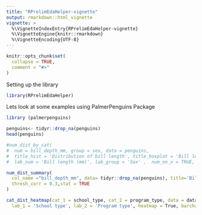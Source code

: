 ```yaml
---
title: "RPrelimEdaHelper-vignette"
output: rmarkdown::html_vignette
vignette: >
  %\VignetteIndexEntry{RPrelimEdaHelper-vignette}
  %\VignetteEngine{knitr::rmarkdown}
  %\VignetteEncoding{UTF-8}
---
```


```r
knitr::opts_chunk$set(
  collapse = TRUE,
  comment = "#>"
)
```

Setting up the library

```r
library(RPrelimEdaHelper)
```

Lets look at some examples using PalmerPenguins Package

```r
library (palmerpenguins)

penguins<- tidyr::drop_na(penguins)
head(penguins)
```

```r

#num_dist_by_cat(
#  num = bill_depth_mm, group = sex, data = penguins,
#  title_hist = 'Distribution of bill length', title_boxplot = 'Bill length by group',
#  lab_num = 'Bill length (mm)', lab_group = 'Sex' ,  num_on_x = TRUE, stat = TRUE)
```

```r

num_dist_summary(
  col_name ="bill_depth_mm", data= tidyr::drop_na(penguins), title='Bill Depth (mm) ',label_x= 'distribution of Bill Depth ', 
  thresh_corr = 0.3,stat = TRUE
)

```

```r
cat_dist_heatmap(cat_1 = school_type, cat_2 = program_type, data = data, title = 'School Type vs Program Type',
  lab_1 = 'School type', lab_2 = 'Program type', heatmap = True, barchart = True)
```
